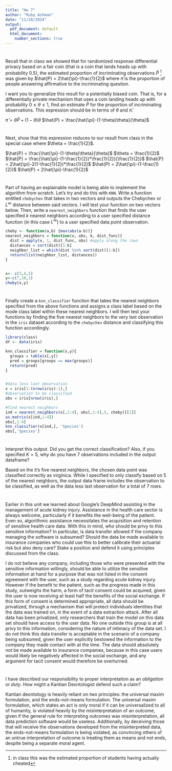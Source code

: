 ```yaml
---
title: "Hw 7"
author: "Ruby Ashman"
date: "11/28/2024"
output:
  pdf_document: default
  html_document:
    number_sections: true
---
```


# 
Recall that in class we showed that for randomized response differential privacy based on a fair coin (that is a coin that lands heads up with probability $0.5$), the estimated proportion of incriminating observations $\hat{P}$ ^[in class this was the estimated proportion of students having actually cheated] was given by $\hat{P} = 2\hat{\pi}-\frac{1}{2}$ where $\hat{\pi}$ is the proportion of people answering affirmative to the incriminating question.  

I want you to generalize this result for a potentially biased coin.  That is, for a differentially private mechanism that uses a coin landing heads up with probability $0 \leq \theta \leq 1$, find an estimate $\hat{P}$ for the proportion of incriminating observations.  This expression should be in terms of $\theta$ and $\hat{\pi}$.  

$\hat{\pi} = \theta\hat{P} + (1 - \theta)\theta$
$\hat{P} = \frac{\hat{\pi}-(1-\theta)\theta}{\theta}$

#
Next, show that this expression reduces to our result from class in the special case where $\theta = \frac{1}{2}$.

$\hat{P} = \frac{\hat{\pi}-(1-\theta)\theta}{\theta}$
$\theta = \frac{1}{2}$
$\hat{P} = \frac{\hat{\pi}-(1-\frac{1}{2})*\frac{1}{2}}{\frac{1}{2}}$
$\hat{P} = 2\hat{\pi}-2(1-\frac{1}{2})*\frac{1}{2}$
$\hat{P} = 2\hat{\pi}-(1-\frac{1}{2})$
$\hat{P} = 2\hat{\pi}-\frac{1}{2}$

#
Part of having an explainable model is being able to implement the algorithm from scratch.  Let's try and do this with `KNN`.  Write a function entitled `chebychev` that takes in two vectors and outputs the Chebychev or $L^\infty$ distance between said vectors.  I will test your function on two vectors below.  Then, write a `nearest_neighbors` function that finds the user specified $k$ nearest neighbors according to a user specified distance function (in this case $L^\infty$) to a user specified data point observation.  

```r

cheby <- function(a,b) {max(abs(a-b))}
nearest_neighbors = function(x, obs, k, dist_func){
  dist = apply(x, 1, dist_func, obs) #apply along the rows 
  distances = sort(dist)[1:k]
  neighbor_list = which(dist %in% sort(dist)[1:k])
  return(list(neighbor_list, distances))
}


x<- c(3,4,5)
y<-c(7,10,1)
cheby(x,y)

```

#
Finally create a `knn_classifier` function that takes the nearest neighbors specified from the above functions and assigns a class label based on the mode class label within these nearest neighbors.  I will then test your functions by finding the five nearest neighbors to the very last observation in the `iris` dataset according to the `chebychev` distance and classifying this function accordingly.  

```r
library(class)
df <- data(iris) 

knn_classifier = function(x,y){
  groups = table(x[,y])
  pred = groups[groups == max(groups)]
  return(pred)
}


#data less last observation
x = iris[1:(nrow(iris)-1),]
#observation to be classified
obs = iris[nrow(iris),]

#find nearest neighbors
ind = nearest_neighbors(x[,1:4], obs[,1:4],5, cheby)[[1]]
as.matrix(x[ind,1:4])
obs[,1:4]
knn_classifier(x[ind,], 'Species')
obs[,'Species']

```

# 
Interpret this output.  Did you get the correct classification?  Also, if you specified $K=5$, why do you have $7$ observations included in the output dataframe?

Based on the it's five nearest neighbors, the chosen data point was classified correctly as virginica. While I specified to only classify based on 5 of the nearest neighbors, the output data frame includes the observation to be classified, as well as the data less last observation for a total of 7 rows. 


#
Earlier in this unit we learned about Google's DeepMind assisting in the management of acute kidney injury.  Assistance in the health care sector is always welcome, particularly if it benefits the well-being of the patient.  Even so, algorithmic assistance necessitates the acquisition and retention of sensitive health care data.  With this in mind, who should be privy to this sensitive information?  In particular, is data transfer allowed if the company managing the software is subsumed?  Should the data be made available to insurance companies who could use this to better calibrate their actuarial risk but also deny care?  Stake a position and defend it using principles discussed from the class.  

I do not believe any company, including those who were presented with the sensitive information willingly, should be able to utilize the sensitive information at hand for a purpose that was not listed in the consent agreement with the user, such as a study regarding acute kidney injury. However if the benefit to the patient, such as the progress made in this study, outweighs the harm, a form of tacit consent could be acquired, given the user is now receiving at least half the benefits of the social exchange. If this form of consent is determined appropriate, all data should be privatized, through a mechanism that will protect individuals identities that the data was trained on, in the event of a data extraction attack. After all data has been privatized, only researchers that train the model on this data set should have access to the user data. No one outside this group is at all privy to this information, considering the nature of intimacy of the data set. I do not think this data transfer is acceptable in the scenario of a company being subsumed, given the user explicitly bestowed the information to the company they made contact with at the time. The data should absolutely not be made available to insurance companies, because in this case users would likely be negatively affected in the social exchange, and any argument for tacit consent would therefore be overturned. 

#
I have described our responsibility to proper interpretation as an *obligation* or *duty*.  How might a Kantian Deontologist defend such a claim?  

Kantian deontology is heavily reliant on two principles: the universal maxim formulation, and the ends-not-means formulation. The universal maxim formulation, which states an act is only moral if it can be universalized to all of humanity, is violated heavily by the misinterpretation of an outcome, given if the general rule for interpreting outcomes was misinterpretation, all data prediction software would be useless. Additionally, by deceiving those that will receive the observations developed from the misinterpreted data, the ends-not-means formulation is being violated, as convincing others of an untrue interpretation of outcome is treating them as means and not ends, despite being a separate moral agent. 


